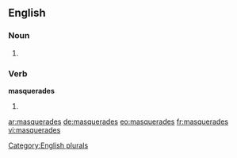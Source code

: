 ==English==

===Noun===
{{head|en}}

# {{plural of|masquerade}}

===Verb===
'''masquerades'''

# {{en-third-person singular of|masquerade}}

[[Category:English plurals]]

[[ar:masquerades]]
[[de:masquerades]]
[[eo:masquerades]]
[[fr:masquerades]]
[[vi:masquerades]]